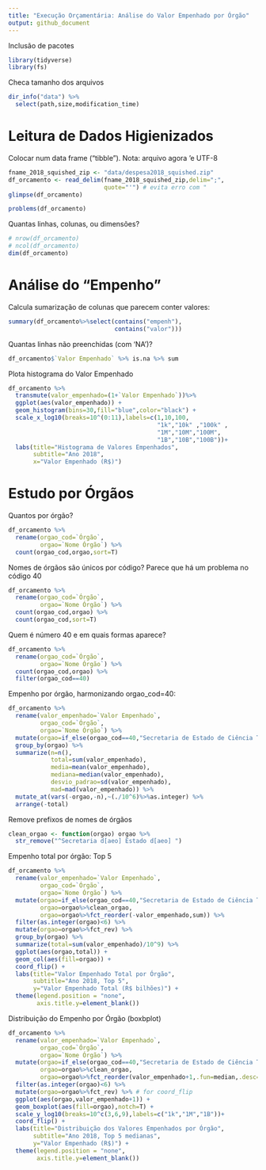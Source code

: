 ---
title: "Execução Orçamentária: Análise do Valor Empenhado por Órgão"
output: github_document
---

Inclusão de pacotes

```{r setup,message=F}
library(tidyverse)
library(fs)
```

Checa tamanho dos arquivos

```{r}
dir_info("data") %>%
  select(path,size,modification_time)
```

# Leitura de Dados Higienizados

Colocar num data frame ("tibble"). Nota: arquivo agora 'e UTF-8

```{r df1,cache=T}
fname_2018_squished_zip <- "data/despesa2018_squished.zip"
df_orcamento <- read_delim(fname_2018_squished_zip,delim=";",
                           quote="'") # evita erro com "
glimpse(df_orcamento)
```

```{r}
problems(df_orcamento)
```

Quantas linhas, colunas, ou dimensões?

```{r}
# nrow(df_orcamento)
# ncol(df_orcamento)
dim(df_orcamento)
```

# Análise do "Empenho"

Calcula sumarização de colunas que parecem conter valores:

```{r,cache=T}
summary(df_orcamento%>%select(contains("empenh"),
                              contains("valor")))
```

Quantas linhas não preenchidas (com 'NA')?

```{r,cache=T}
df_orcamento$`Valor Empenhado` %>% is.na %>% sum
```

Plota histograma do Valor Empenhado

```{r,cache=T}
df_orcamento %>%
  transmute(valor_empenhado=(1+`Valor Empenhado`))%>%
  ggplot(aes(valor_empenhado)) +
  geom_histogram(bins=30,fill="blue",color="black") +
  scale_x_log10(breaks=10^(0:11),labels=c(1,10,100,
                                          "1k","10k" ,"100k" ,
                                          "1M","10M","100M",
                                          "1B","10B","100B"))+
  labs(title="Histograma de Valores Empenhados",
       subtitle="Ano 2018",
       x="Valor Empenhado (R$)")
```

# Estudo por Órgãos

Quantos por órgão?

```{r,cache=T}
df_orcamento %>%
  rename(orgao_cod=`Órgão`,
         orgao=`Nome Órgão`) %>%
  count(orgao_cod,orgao,sort=T)
```

Nomes de órgãos são únicos por código? Parece que há um problema no código 40

```{r,cache=T}
df_orcamento %>%
  rename(orgao_cod=`Órgão`,
         orgao=`Nome Órgão`) %>%
  count(orgao_cod,orgao) %>%
  count(orgao_cod,sort=T)
```

Quem é número 40 e em quais formas aparece?

```{r}
df_orcamento %>%
  rename(orgao_cod=`Órgão`,
         orgao=`Nome Órgão`) %>%
  count(orgao_cod,orgao) %>%
  filter(orgao_cod==40)
```

Empenho por órgão, harmonizando orgao_cod=40:

```{r}
df_orcamento %>%
  rename(valor_empenhado=`Valor Empenhado`,
         orgao_cod=`Órgão`,
         orgao=`Nome Órgão`) %>%
  mutate(orgao=if_else(orgao_cod==40,"Secretaria de Estado de Ciência Tecnologia",orgao)) %>%
  group_by(orgao) %>%
  summarize(n=n(),
            total=sum(valor_empenhado),
            media=mean(valor_empenhado),
            mediana=median(valor_empenhado),
            desvio_padrao=sd(valor_empenhado),
            mad=mad(valor_empenhado)) %>%
  mutate_at(vars(-orgao,-n),~(./10^6)%>%as.integer) %>%
  arrange(-total)
```

Remove prefixos de nomes de órgãos

```{r}
clean_orgao <- function(orgao) orgao %>%
  str_remove("^Secretaria d[aeo] Estado d[aeo] ")
```

Empenho total por órgão: Top 5

```{r}
df_orcamento %>%
  rename(valor_empenhado=`Valor Empenhado`,
         orgao_cod=`Órgão`,
         orgao=`Nome Órgão`) %>%
  mutate(orgao=if_else(orgao_cod==40,"Secretaria de Estado de Ciência Tecnologia",orgao),
         orgao=orgao%>%clean_orgao,
         orgao=orgao%>%fct_reorder(-valor_empenhado,sum)) %>%
  filter(as.integer(orgao)<6) %>%
  mutate(orgao=orgao%>%fct_rev) %>%
  group_by(orgao) %>%
  summarize(total=sum(valor_empenhado)/10^9) %>%
  ggplot(aes(orgao,total)) +
  geom_col(aes(fill=orgao)) +
  coord_flip() +
  labs(title="Valor Empenhado Total por Órgão",
       subtitle="Ano 2018, Top 5",
       y="Valor Empenhado Total (R$ bilhões)") +
  theme(legend.position = "none",
        axis.title.y=element_blank())
```

Distribuição do Empenho por Órgão (boxbplot)

```{r}
df_orcamento %>%
  rename(valor_empenhado=`Valor Empenhado`,
         orgao_cod=`Órgão`,
         orgao=`Nome Órgão`) %>%
  mutate(orgao=if_else(orgao_cod==40,"Secretaria de Estado de Ciência Tecnologia",orgao),
         orgao=orgao%>%clean_orgao,
         orgao=orgao%>%fct_reorder(valor_empenhado+1,.fun=median,.desc=T)) %>%
  filter(as.integer(orgao)<6) %>%
  mutate(orgao=orgao%>%fct_rev) %>% # for coord_flip
  ggplot(aes(orgao,valor_empenhado+1)) +
  geom_boxplot(aes(fill=orgao),notch=T) +
  scale_y_log10(breaks=10^c(3,6,9),labels=c("1k","1M","1B"))+
  coord_flip() +
  labs(title="Distribuição dos Valores Empenhados por Órgão",
       subtitle="Ano 2018, Top 5 medianas",
       y="Valor Empenhado (R$)") +
  theme(legend.position = "none",
        axis.title.y=element_blank())
```

